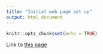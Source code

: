 ```yaml
---
title: "Initial web page set up"
output: html_document
---
```


```r
knitr::opts_chunk$set(echo = TRUE)
```

Link to [this page](newpage.html)